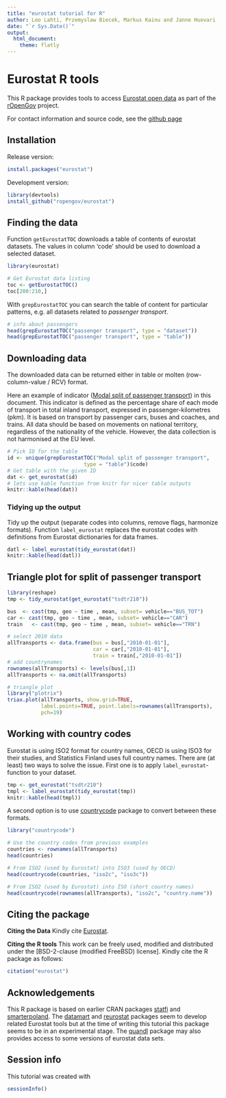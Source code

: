```yaml
---
title: "eurostat tutorial for R"
author: Leo Lahti, Przemyslaw Biecek, Markus Kainu and Janne Huovari
date: "`r Sys.Date()`"
output:
  html_document:
    theme: flatly
---
```

<!--
%\VignetteEngine{knitr::rmarkdown}
%\VignetteIndexEntry{eurostat Markdown Vignette}
%\usepackage[utf8]{inputenc}
-->


Eurostat R tools
===========

This R package provides tools to access [Eurostat open
data](http://ec.europa.eu/eurostat/) as part of the
[rOpenGov](http://ropengov.github.io) project.

For contact information and source code, see the [github page](https://github.com/rOpenGov/eurostat)

## Installation

Release version:

```r
install.packages("eurostat")
```

Development version:

```r
library(devtools)
install_github("ropengov/eurostat")
```

## Finding the data

Function `getEurostatTOC` downloads a table of contents of eurostat datasets. The values in column 'code' should be used to download a selected dataset.

```r
library(eurostat)

# Get Eurostat data listing
toc <- getEurostatTOC()
toc[200:210,]
```

With `grepEurostatTOC` you can search the table of content for particular patterns, e.g. all datasets related to *passenger transport*.

```r
# info about passengers
head(grepEurostatTOC("passenger transport", type = "dataset"))
head(grepEurostatTOC("passenger transport", type = "table"))
```

## Downloading data 

The downloaded data can be returned either in table or molten (row-column-value / RCV) format.

Here an example of indicator ([Modal split of passenger transport](http://ec.europa.eu/eurostat/tgm/table.do?tab=table&init=1&plugin=1&language=en&pcode=tsdtr210)) in this document. This indicator is defined as the percentage share of each mode of transport in total inland transport, expressed in passenger-kilometres (pkm). It is based on transport by passenger cars, buses and coaches, and trains. All data should be based on movements on national territory, regardless of the nationality of the vehicle. However, the data collection is not harmonised at the EU level. 

```r
# Pick ID for the table
id <- unique(grepEurostatTOC("Modal split of passenger transport", 
        	             type = "table")$code)
# Get table with the given ID
dat <- get_eurostat(id)
# lets use kable function from knitr for nicer table outputs
knitr::kable(head(dat))
```

### Tidying up the output

Tidy up the output (separate codes into columns, remove flags, harmonize formats). Function `label_eurostat` replaces the eurostat codes with definitions from Eurostat dictionaries for data frames.

```r
datl <- label_eurostat(tidy_eurostat(dat))
knitr::kable(head(datl))
```

## Triangle plot for split of passenger transport

```r
library(reshape)
tmp <- tidy_eurostat(get_eurostat("tsdtr210"))

bus  <- cast(tmp, geo ~ time , mean, subset= vehicle=="BUS_TOT")
car <- cast(tmp, geo ~ time , mean, subset= vehicle=="CAR")
train   <- cast(tmp, geo ~ time , mean, subset= vehicle=="TRN")

# select 2010 data
allTransports <- data.frame(bus = bus[,"2010-01-01"], 
                            car = car[,"2010-01-01"],
                            train = train[,"2010-01-01"])
# add countrynames
rownames(allTransports) <- levels(bus[,1])
allTransports <- na.omit(allTransports)

# triangle plot
library("plotrix")
triax.plot(allTransports, show.grid=TRUE, 
           label.points=TRUE, point.labels=rownames(allTransports), 
           pch=19)
```


## Working with country codes

Eurostat is using ISO2 format for country names, OECD is using ISO3 for their studies, and Statistics Finland uses full country names. There are (at least) two ways to solve the issue. First one is to apply `label_eurostat`-function to your dataset.

```r
tmp <- get_eurostat("tsdtr210")
tmpl <- label_eurostat(tidy_eurostat(tmp))
knitr::kable(head(tmpl))
```

A second option is to use [countrycode](http://cran.r-project.org/web/packages/countrycode/index.html) package to convert between these formats.

```r
library("countrycode")

# Use the country codes from previous examples
countries <- rownames(allTransports)
head(countries)

# From ISO2 (used by Eurostat) into ISO3 (used by OECD)
head(countrycode(countries, "iso2c", "iso3c"))

# From ISO2 (used by Eurostat) into ISO (short country names)
head(countrycode(rownames(allTransports), "iso2c", "country.name"))
```

## Citing the package

**Citing the Data** Kindly cite [Eurostat](http://ec.europa.eu/eurostat/). 

**Citing the R tools** This work can be freely used, modified and
distributed under the [BSD-2-clause (modified FreeBSD)
license]. Kindly cite the R package as follows:

```r
citation("eurostat")
```

## Acknowledgements

This R package is based on earlier CRAN packages [statfi](http://cran.r-project.org/web/packages/statfi/index.html) and [smarterpoland](http://cran.r-project.org/web/packages/SmarterPoland/index.html). The [datamart](http://cran.r-project.org/web/packages/datamart/index.html) and [reurostat](https://github.com/Tungurahua/reurostat) packages seem to develop related Eurostat tools but at the time of writing this tutorial this package seems to be in an experimental stage. The [quandl](http://cran.r-project.org/web/packages/Quandl/index.html) package may also provides access to some versions of eurostat data sets.


## Session info

This tutorial was created with

```r
sessionInfo()
```
